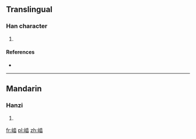 ==Translingual==

===Han character===
{{Han char|rn=46|rad=山|as=08|sn=11|four=|canj=山水日 (UEA)|ids=⿰[[山]][[沓]]}}

# {{defn|Han|sort=山08}}

====References====
* {{Han ref|kx=0313.030|dkj=08154|dj=0614.020|hdz=10780.050|uh=5D09|ud=23817}}

----

==Mandarin==

===Hanzi===
{{cmn-hanzi|pin=[[tà]] ([[ta4]])|wg=t'a<sup>4</sup>}}

# {{defn|lang=cmn|sort=山08}}

[[fr:崉]]
[[pl:崉]]
[[zh:崉]]